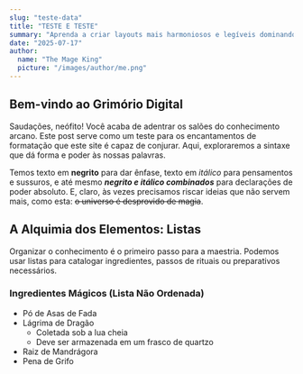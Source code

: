 ```yaml
---
slug: "teste-data"
title: "TESTE E TESTE"
summary: "Aprenda a criar layouts mais harmoniosos e legíveis dominando o ritmo vertical, a técnica de espaçamento que alinha todos os seus elementos a uma grade invisível."
date: "2025-07-17"
author:
  name: "The Mage King"
  picture: "/images/author/me.png"
---
```


## Bem-vindo ao Grimório Digital

Saudações, neófito! Você acaba de adentrar os salões do conhecimento arcano. Este post serve como um teste para os encantamentos de formatação que este site é capaz de conjurar. Aqui, exploraremos a sintaxe que dá forma e poder às nossas palavras.

Temos texto em **negrito** para dar ênfase, texto em *itálico* para pensamentos e sussuros, e até mesmo ***negrito e itálico combinados*** para declarações de poder absoluto. E, claro, às vezes precisamos riscar ideias que não servem mais, como esta: ~~o universo é desprovido de magia~~.

## A Alquimia dos Elementos: Listas

Organizar o conhecimento é o primeiro passo para a maestria. Podemos usar listas para catalogar ingredientes, passos de rituais ou preparativos necessários.

### Ingredientes Mágicos (Lista Não Ordenada)

* Pó de Asas de Fada
* Lágrima de Dragão
    * Coletada sob a lua cheia
    * Deve ser armazenada em um frasco de quartzo
* Raiz de Mandrágora
* Pena de Grifo